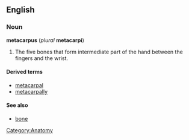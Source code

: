 {{wikipedia}}
==English==
===Noun===
'''metacarpus''' (''plural'' '''metacarpi''')

# The five bones that form intermediate part of the hand between the fingers and the wrist.

====Derived terms====
*[[metacarpal]]
*[[metacarpally]]

====See also====
*[[bone]]

[[Category:Anatomy]]